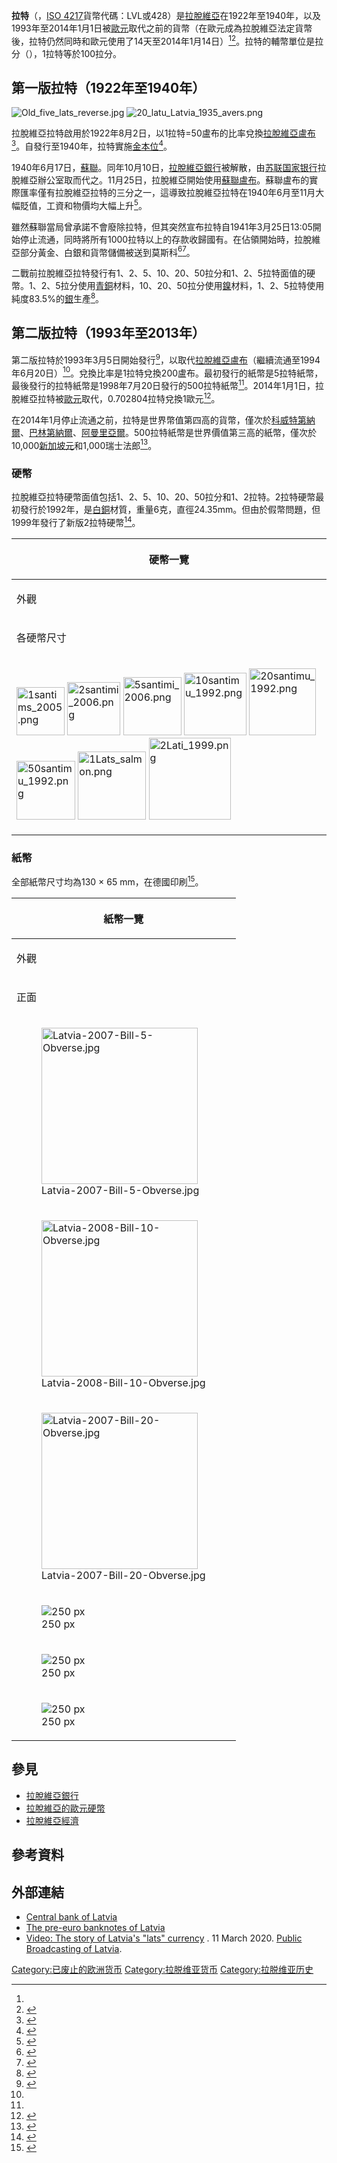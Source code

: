{{Infobox Currency 
| currency_name_in_local = Latvijas lats <small>{{in lang|lv}}</small>
| image_1 = 1Lats salmon.png
| image_title_1 = 1拉特硬幣
| iso_code = LVL
| using_countries = 無，之前：<br>{{LVA}}
| inflation_rate = -0.4%
| inflation_source_date = ECB<ref>{{cite web |url=http://www.ecb.int/stats/prices/hicp/html/inflation.en.html |title=ECB: Inflation and the euro |publisher=European Central Bank |access-date=2014-06-09 |archive-date=2013-08-11 |archive-url=https://web.archive.org/web/20130811162517/http://www.ecb.int/stats/prices/hicp/html/inflation.en.html |dead-url=no }}</ref>，2013年4月
| ERM_since = 2005年5月2日<ref>{{cite web |url=http://www.ecb.int/press/pr/date/2005/html/pr050502.en.html |title=ECB: Euro central rates and compulsory intervention rates in ERM II |publisher=European Central Bank |access-date=2014-06-09 |archive-date=2013-04-25 |archive-url=https://web.archive.org/web/20130425053912/http://www.ecb.int/press/pr/date/2005/html/pr050502.en.html |dead-url=no }}</ref>
| ERM_fixed_rate_since = 2005年1月1日
| euro_replace_cash = 2014年1月1日<ref name="euro">{{cite web |last=Eglitis |first=Aaron |url=https://www.bloomberg.com/news/2013-07-09/latvia-wins-final-eu-approval-to-adopt-euro-on-jan-1-next-year.html |title=Latvia Wins Final EU Approval to Adopt Euro on Jan. 1 Next Year |publisher=Bloomberg |date=2013-07-09 |access-date=2014-06-09 |archive-date=2014-12-23 |archive-url=https://web.archive.org/web/20141223194954/http://www.bloomberg.com/news/2013-07-09/latvia-wins-final-eu-approval-to-adopt-euro-on-jan-1-next-year.html |dead-url=no }}</ref>
| ERM_fixed_rate = Ls 0.702804
| subunit_ratio_1 = 1/100
| subunit_name_1 = 拉分（santīms）
| symbol = Ls 
| symbol_subunit_1 = 
| plural = 
| plural_subunit_1 = 
| used_coins = 1、2、5、10、20、50拉分，1、2拉特
| frequently_used_coins = 
| rarely_used_coins = 
| used_banknotes = 5、10、20、50、100、500拉特 
| frequently_used_banknotes = 
| rarely_used_banknotes = 
| issuing_authority = [[拉脫維亞銀行|拉脫維亞銀行]]
| issuing_authority_website = {{URL|www.bank.lv}}
| obsolete_notice = Y
}}

'''拉特'''（{{lang-lv|lats}}，[[ISO_4217|ISO 4217]]貨幣代碼：LVL或428）是[[拉脫維亞|拉脫維亞]]在1922年至1940年，以及1993年至2014年1月1日被[[歐元|歐元]]取代之前的貨幣（在歐元成為拉脫維亞法定貨幣後，拉特仍然同時和歐元使用了14天至2014年1月14日）<ref name="euro" /><ref>{{Cite web|title=Latvian National Currency – the Lats|url=https://kulturaskanons.lv/en/archive/latvijas-nauda/|publisher=Latvian Culture Canon|language=en-US|access-date=2020-05-06|archive-date=2020-12-16|archive-url=https://web.archive.org/web/20201216073857/https://kulturaskanons.lv/en/archive/latvijas-nauda/|dead-url=no}}</ref>。拉特的輔幣單位是拉分（{{lang|lv|santīmi}}），1拉特等於100拉分。

==第一版拉特（1922年至1940年）==
[[File:Old_five_lats_reverse.jpg|thumb]]
[[File:20_latu_Latvia_1935_avers.png|thumb]]

拉脫維亞拉特啟用於1922年8月2日，以1拉特=50盧布的比率兌換[[拉脫維亞盧布|拉脫維亞盧布]]<ref name=ducmane147>{{cite book |author=Kristīne Ducmane, Anda Ozoliņa |title=Naudas Laiki Latvijā |publisher=Lauku Avīze |language=lv |page=147 |date=2013 |isbn=978-9984-878-84-3}}</ref>。自發行至1940年，拉特實施[[金本位|金本位]]<ref>{{Cite newspaper|url=https://www.economist.com/news/2013/11/18/lat-it-be|title=Lat it be|last=Lucas|first=Edward|date=2013-11-18|newspaper=The Economist|access-date=2018-07-08|language=en|archive-date=2020-01-23|archive-url=https://web.archive.org/web/20200123082513/https://www.economist.com/news/2013/11/18/lat-it-be|dead-url=no}}</ref>。

1940年6月17日，[[蘇聯|蘇聯]]{{link-en|1940年蘇聯佔領拉脫維亞|Soviet occupation of Latvia in 1940|佔領拉脫維亞}}。同年10月10日，[[拉脫維亞銀行|拉脫維亞銀行]]被解散，由[[苏联国家银行|苏联国家银行]]拉脫維亞辦公室取而代之。11月25日，拉脫維亞開始使用[[蘇聯盧布|蘇聯盧布]]。蘇聯盧布的實際匯率僅有拉脫維亞拉特的三分之一，這導致拉脫維亞拉特在1940年6月至11月大幅貶值，工資和物價均大幅上升<ref>{{Cite news|url=https://lvportals.lv/norises/183198-sava-nauda-sava-latvijas-banka-iv-2008|title=Sava nauda savā Latvijas Bankā IV|website=lvportals.lv|access-date=2018-07-08|language=lv|archive-date=2021-02-02|archive-url=https://web.archive.org/web/20210202103436/https://lvportals.lv/norises/183198-sava-nauda-sava-latvijas-banka-iv-2008|dead-url=no}}</ref>。

雖然蘇聯當局曾承諾不會廢除拉特，但其突然宣布拉特自1941年3月25日13:05開始停止流通，同時將所有1000拉特以上的存款收歸國有。在佔領開始時，拉脫維亞部分黃金、白銀和貨幣儲備被送到莫斯科<ref>{{Cite web|url=http://www.eiro.lv/en/media/media-kit/history-of-money-in-latvia|title=History of money in Latvia|website=eiro.lv|access-date=2018-07-08|archive-date=2020-01-27|archive-url=https://web.archive.org/web/20200127224451/http://www.eiro.lv/en/media/media-kit/history-of-money-in-latvia|dead-url=no}}</ref><ref>{{Cite web|url=https://www.bank.lv/en/your-profile/media/press-releases/562-about-the-bank-of-latvia/2609-history-of-the-bank-of-latvia|title=History of the Bank of Latvia|publisher=Bank of Latvia|language=en-gb|access-date=2018-07-08|archive-date=2021-02-09|archive-url=https://web.archive.org/web/20210209101406/https://www.bank.lv/en/your-profile/media/press-releases/562-about-the-bank-of-latvia/2609-history-of-the-bank-of-latvia|dead-url=no}}</ref>。

二戰前拉脫維亞拉特發行有1、2、5、10、20、50拉分和1、2、5拉特面值的硬幣。1、2、5拉分使用[[青銅|青銅]]材料，10、20、50拉分使用[[鎳|鎳]]材料，1、2、5拉特使用純度83.5%的[[銀|銀]]生產<ref name=ducmane163>{{cite book |author=Kristīne Ducmane, Anda Ozoliņa |title=Naudas Laiki Latvijā |publisher=Lauku Avīze |language=lv |page=163 |date=2013 |isbn=978-9984-878-84-3}}</ref>。

==第二版拉特（1993年至2013年）==
第二版拉特於1993年3月5日開始發行<ref name=Vecins>{{Cite book |author=Ēvalds Vēciņš, Dzintars Rubenis, Gunārs Rolands Grīns |title=Nauda Latvijā XX gadsimtā : Katalogs I daļa 2. sējums. |language=lv |publisher=Zvaigzne |location=Riga |year=2002 |isbn=9984223450 |oclc=45699853}}</ref>{{rp|79}}，以取代[[拉脫維亞盧布|拉脫維亞盧布]]（繼續流通至1994年6月20日）<ref name=Vecins></ref>{{rp|81}}。兌換比率是1拉特兌換200盧布。最初發行的紙幣是5拉特紙幣，最後發行的拉特紙幣是1998年7月20日發行的500拉特紙幣<ref name=Vecins></ref>{{rp|61}}。2014年1月1日，拉脫維亞拉特被[[歐元|歐元]]取代，0.702804拉特兌換1歐元<ref>{{Cite web |url=https://www.bank.lv/en/about-us/contacts/cashier-s-office |title=The Cashier's Office |publisher=Bank of Latvia |access-date=2020-06-08 |archive-date=2021-01-25 |archive-url=https://web.archive.org/web/20210125182148/https://www.bank.lv/en/about-us/contacts/cashier-s-office |dead-url=no }}</ref>。

在2014年1月停止流通之前，拉特是世界幣值第四高的貨幣，僅次於[[科威特第納爾|科威特第納爾]]、[[巴林第納爾|巴林第納爾]]、[[阿曼里亞爾|阿曼里亞爾]]。500拉特紙幣是世界價值第三高的紙幣，僅次於10,000[[新加坡元|新加坡元]]和1,000瑞士法郎<ref>{{cite web |last=Karaian |first=Jason |url=http://qz.com/162498/one-the-most-valuable-banknotes-in-the-world-is-about-to-vanish |title=One of the most valuable banknotes in the world is about to vanish |publisher=Quartz |date=2013-12-31 |access-date=2014-06-09 |archive-date=2021-01-17 |archive-url=https://web.archive.org/web/20210117105758/https://qz.com/162498/one-the-most-valuable-banknotes-in-the-world-is-about-to-vanish/ |dead-url=no }}</ref>。

===硬幣===
拉脫維亞拉特硬幣面值包括1、2、5、10、20、50拉分和1、2拉特。2拉特硬幣最初發行於1992年，是[[白銅|白銅]]材質，重量6克，直徑24.35mm。但由於假幣問題，但1999年發行了新版2拉特硬幣<ref>{{cite web |url=https://en.numista.com/catalogue/pieces4485.html |title=One of the most valuable banknotes in the world is about to vanish |publisher=Numista |access-date=2021-03-30 |archive-date=2020-01-28 |archive-url=https://web.archive.org/web/20200128141642/https://en.numista.com/catalogue/pieces4485.html |dead-url=no }}</ref>。

{|class="wikitable" style="font-size: 90%"
|-
!colspan="9"| 硬幣一覽
|-
! 外觀 !! 面值 !! 歐元價值（€） !! 材質 !! 直徑 !! 重量 !! 邊緣 !! 發行年 !! 說明
|-  {{Coin-copper-color}}style="text-align:center"
| style="background:white;text-align:center" | [[File:1santims_2005.png|150px]]
| 1拉分
| €0.014
| 銅鐵合金
| 15.65 mm
| 1.60 g
| rowspan="2" | 光滑
| 1992、1997、2003、2005、2007、2008
| rowspan="2" style="text-align:left" | 正面：[[拉脫維亞國徽|拉脫維亞小國徽]]，拉脫維亞共和國（LATVIJAS REPUBLIKA）字樣和發行年<br/>反面：面值，太陽和五條拱形裝飾圖案
|- {{Coin-copper-color}}style="text-align:center"
| style="background:white;text-align:center" | [[File:2santimi_2006.png|150px]]
| 2拉分
| €0.028
| 銅鐵合金
| 17.00 mm	
| 1.90 g
| 1992、2000、2006、2007、2009
|- {{Coin-yellow-color}}style="text-align:center"
| style="background:white;text-align:center" | [[File:5santimi_2006.png|150px]]
| 5拉分
| €0.071
| {{link-en|鎳銀|Copper-nickel-zinc}}合金
| 18.50 mm
| 2.50 g
| rowspan="3" |光滑
| 1992、2006、2007、2009
| rowspan="3" |正面：[[拉脫維亞國徽|拉脫維亞小國徽]]，拉脫維亞共和國（LATVIJAS REPUBLIKA）字樣和發行年<br/>反面：面值，太陽和五條拱形裝飾圖案
|- {{Coin-yellow-color}}sstyle="text-align:center"
| style="background:white;text-align:center" | [[File:10santimu_1992.png|150px]]
| 10拉分
| €0.142
| 鎳銀合金
| 19.90 mm
| 3.25 g
| 1992, 2008
|- {{Coin-yellow-color}}sstyle="text-align:center"
| style="background:white;text-align:center" | [[File:20santimu_1992.png|150px]]
| 20拉分
| €0.285
| 鎳銀合金
| 21.50 mm
| 4.00 g
| 1992、2007、2009
|- {{Coin-silver-color}}sstyle="text-align:center"
| style="background:white;text-align:center" | [[File:50santimu_1992.png|150px]]
| 50拉分
| €0.711
| 白銅合金
| 18.80 mm
| 3.50 g
| 條紋
| 1992、2007、2009
|style="text-align:left"| 正面：[[拉脫維亞國徽|拉脫維亞小國徽]]，拉脫維亞共和國（LATVIJAS REPUBLIKA）字樣和發行年<br/>反面：[[松樹|松樹]]苗（象徵拉脫維亞的森林）及面值（中間有一條線隔開）
|- {{Coin-silver-color}}style="text-align:center"
| style="background:white;text-align:center" | [[File:1Lats_salmon.png|150px]]
| 1拉特
| €1.423
| 白銅合金
| 21.75 mm
| 4.80 g
| 光滑並刻有LATVIJAS BANKA ♦ LATVIJAS BANKA ♦字樣
| 1992、2007、2008
|style="text-align:left"| 正面：[[拉脫維亞國徽|拉脫維亞大國徽]]，拉脫維亞共和國（LATVIJAS REPUBLIKA）字樣和發行年<br/>反面：跳出水面的[[鮭魚|鮭魚]]（象徵拉脫維亞的水域）及面值
|-{{Coin-silver-color}} style="text-align:center"
| style="background:white;text-align:center" | [[File:2Lati_1999.png|150px]]
| 2拉特
| €2.846
| 內側：鎳銀合金<br/>外側：白銅合金
| 26.30 mm<br/>（內側：18.21 mm）
| 9.50 g<br/>（內側：4.50 g，外側：5.00 g）
| 條紋並刻有LATVIJAS BANKA ♦ LATVIJAS BANKA ♦字樣
| 1999, 2003, 2009
|style="text-align:left"| 正面：[[拉脫維亞國徽|拉脫維亞大國徽]]，拉脫維亞共和國（LATVIJAS REPUBLIKA）字樣和發行年<br/>反面：一頭牛（象徵拉脫維亞的鄉村）及面值
|-
!colspan=9| 各硬幣尺寸
|- style="text-align:center"
|colspan=9|
[[File:1santims_2005.png|77px]]
[[File:2santimi_2006.png|85px]]
[[File:5santimi_2006.png|93px]]
[[File:10santimu_1992.png|100px]]
[[File:20santimu_1992.png|107px]]
[[File:50santimu_1992.png|94px]]
[[File:1Lats_salmon.png|109px]]
[[File:2Lati_1999.png|131px]]
|}

===紙幣===
全部紙幣尺寸均為130 × 65 mm，在德國{{link-en|德捷公司|Giesecke & Devrient}}印刷<ref>{{Cite web |url=https://www.bank.lv/en/banknotes-and-coins/lats-banknotes-and-coins/banknotes |title=Banknotes of the Bank of Latvia |publisher=Bank of Latvia |access-date=2018-01-02 |archive-date=2019-04-16 |archive-url=https://web.archive.org/web/20190416105106/https://www.bank.lv/en/banknotes-and-coins/lats-banknotes-and-coins/banknotes |dead-url=no }}</ref>。
{|class="wikitable" style="font-size: 90%"
|-
!colspan="8"| 紙幣一覽
|-
!colspan="2"| 外觀 !!rowspan="2"| 面值!!rowspan="2"| 歐元價值（€）!!rowspan=2| 主要顏色 !!colspan="2"| 說明
|-
! 正面 !! 反面 !! 正面 !! 反面
|-
|[[File:Latvia-2007-Bill-5-Obverse.jpg|250px]]
|[[File:Latvia-2007-Bill-5-Reverse.jpg|250px]]
| 5拉特
| €7.11
| 綠色
| 橡樹
| [[紡紗杆|紡紗杆]]上的太陽木雕
|-
|[[File:Latvia-2008-Bill-10-Obverse.jpg|250px]]
|[[File:Latvia-2008-Bill-10-Reverse.jpg|250px]]
| 10拉特
| €14.23
| 紫色
| [[道加瓦河|道加瓦河]]
| 拉脫維亞[[胸針|胸針]]Latvian [[brooch|brooch]]
|-
|[[File:Latvia-2007-Bill-20-Obverse.jpg|250px]]
|[[File:Latvia-2007-Bill-20-Reverse.jpg|250 px]]
| 20拉特
| €28.46
| 棕色
| 傳統房屋
| [[麻布|麻布]]編織
|-
|[[File:Latvia-1992-Bill-50-Obverse.jpg|250 px]]
|[[File:Latvia-1992-Bill-50-Reverse.jpg|250 px]]
| 50拉特
| €71.14
| 藍色
| 帆船
| 鑰匙（[[里加|里加]]的歷史標誌）
|-
|[[File:Latvia-1992-Bill-100-Obverse.jpg|250 px]]
|[[File:Latvia-1992-Bill-100-Reverse.jpg|250 px]]
| 100拉特
| €142.29
| 紅色
| [[克里沙尼·巴隆斯|克里沙尼·巴隆斯]]
| [[利耶爾瓦爾代|利耶爾瓦爾代]]腰帶
|-
|[[File:Latvia-1992-Bill-500-Obverse.jpg|250 px]]
|[[File:Latvia-1992-Bill-500-Reverse.jpg|250 px]]
| 500拉特
| €711.44
| 灰色
| 拉脫維亞女性
| 裝飾用銅冠
|}

==參見==
* [[拉脫維亞銀行|拉脫維亞銀行]]
* [[拉脫維亞的歐元硬幣|拉脫維亞的歐元硬幣]]
* [[拉脫維亞經濟|拉脫維亞經濟]]

==參考資料==
{{Reflist}}

== 外部連結 ==
* [http://www.bank.lv/ Central bank of Latvia] {{Wayback|url=http://www.bank.lv/ |date=20110222212119 }}
* [http://www.bis-ans-ende-der-welt.net/Lettland-B-En.htm The pre-euro banknotes of Latvia] {{Wayback|url=http://www.bis-ans-ende-der-welt.net/Lettland-B-En.htm |date=20201027144042 }} {{in lang|en|de}}
* [https://eng.lsm.lv/article/features/features/video-the-story-of-latvias-lats-currency.a351355/ Video: The story of Latvia's "lats" currency] {{Wayback|url=https://eng.lsm.lv/article/features/features/video-the-story-of-latvias-lats-currency.a351355/ |date=20210124164933 }}. 11 March 2020. [[Public_Broadcasting_of_Latvia|Public Broadcasting of Latvia]].

{{欧元主题}}
{{后苏联国家货币}}

[[Category:已废止的欧洲货币|Category:已废止的欧洲货币]]
[[Category:拉脱维亚货币|Category:拉脱维亚货币]]
[[Category:拉脱维亚历史|Category:拉脱维亚历史]]